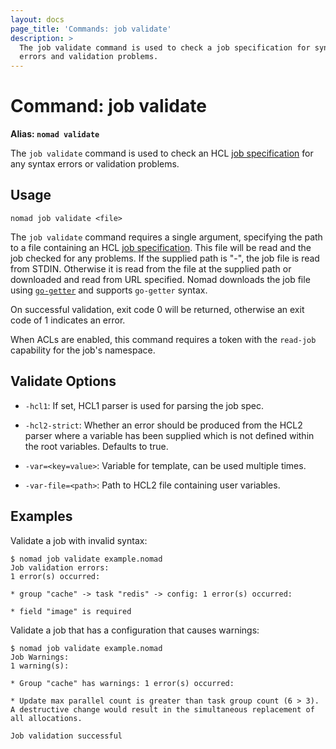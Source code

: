 ```yaml
---
layout: docs
page_title: 'Commands: job validate'
description: >
  The job validate command is used to check a job specification for syntax
  errors and validation problems.
---
```


# Command: job validate

**Alias: `nomad validate`**

The `job validate` command is used to check an HCL [job specification] for any
syntax errors or validation problems.

## Usage

```plaintext
nomad job validate <file>
```

The `job validate` command requires a single argument, specifying the path to a
file containing an HCL [job specification]. This file will be read and the job
checked for any problems. If the supplied path is "-", the job file is read from
STDIN. Otherwise it is read from the file at the supplied path or downloaded and
read from URL specified. Nomad downloads the job file using [`go-getter`] and
supports `go-getter` syntax.

On successful validation, exit code 0 will be returned, otherwise an exit code
of 1 indicates an error.

When ACLs are enabled, this command requires a token with the `read-job`
capability for the job's namespace.

## Validate Options

- `-hcl1`: If set, HCL1 parser is used for parsing the job spec.

- `-hcl2-strict`: Whether an error should be produced from the HCL2 parser where
  a variable has been supplied which is not defined within the root variables.
  Defaults to true.

- `-var=<key=value>`: Variable for template, can be used multiple times.

- `-var-file=<path>`: Path to HCL2 file containing user variables.

## Examples

Validate a job with invalid syntax:

```shell-session
$ nomad job validate example.nomad
Job validation errors:
1 error(s) occurred:

* group "cache" -> task "redis" -> config: 1 error(s) occurred:

* field "image" is required
```

Validate a job that has a configuration that causes warnings:

```shell-session
$ nomad job validate example.nomad
Job Warnings:
1 warning(s):

* Group "cache" has warnings: 1 error(s) occurred:

* Update max parallel count is greater than task group count (6 > 3). A destructive change would result in the simultaneous replacement of all allocations.

Job validation successful
```

[`go-getter`]: https://github.com/hashicorp/go-getter

[job specification]: /docs/job-specification
